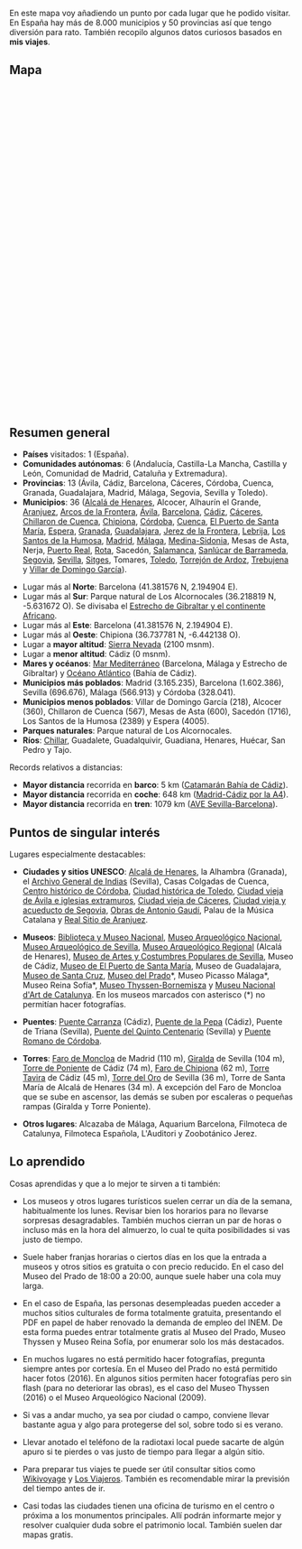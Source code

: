 {{headerleaflet|1=Viajes}}
{{vt|1=vuelta-a-espana/vuelta-a-espana|2=Vuelta a España}}

En este mapa voy añadiendo un punto por cada lugar que he podido visitar. En España hay más de 8.000 municipios y 50 provincias así que tengo diversión para rato. También recopilo algunos datos curiosos basados en '''mis viajes'''.

== Mapa ==

<div id="map" style="float: right;width: 100%;height: 600px;"></div>

<script type="text/javascript">
    // http://leafletjs.com/examples/custom-icons.html
    
    var places = [
        ["Alcalá de Henares", 40.482093, -3.367031], 
        ["Alcocer", 40.471111, -2.609722], 
        ["Alhaurín el Grande", 36.642119, -4.687833], 
        ["Aranjuez", 40.033333, -3.616666], 
        ["Arcos de la Frontera", 36.748294, -5.806313], 
        ["Ávila", 40.65, -4.683333], 
        ["Barcelona", 41.403076, 2.173695], 
        ["Cádiz", 36.529824, -6.292721], 
        ["Cáceres", 39.475111, -6.371400], 
        ["Chillaron de Cuenca", 40.10472, -2.22138], 
        ["Chipiona", 36.737781, -6.442138], 
        ["Córdoba", 37.877220, -4.778585], 
        ["Cuenca", 40.071666, -2.135], 
        ["El Puerto de Santa María", 36.598129, -6.223777], 
        ["Espera", 36.866667, -5.8], 
        ["Granada", 37.177050, -3.589184], 
        ["Guadalajara", 40.633056, -3.166667], 
        ["Jerez de la Frontera", 36.690360, -6.147455], 
        ["Lebrija", 36.918861, -6.084326], 
        ["Los Santos de la Humosa", 40.501948, -3.259705], 
        ["Madrid", 40.416957, -3.703478], 
        ["Málaga", 36.721217, -4.414778], 
        ["Medina-Sidonia", 36.457671, -5.927273], 
        ["Mesas de Asta", 36.788874, -6.171564], 
        ["Nerja", 36.772717, -3.880040], 
        ["Puerto Real", 36.529167, -6.191944], 
        ["Rota", 36.622863,-6.359959], 
        ["Sacedón", 40.48222, -2.73166], 
        ["Salamanca", 40.965, -5.663889], 
        ["Sanlúcar de Barrameda", 36.77888, -6.35388], 
        ["Segovia", 40.948, -4.1177], 
        ["Sevilla", 37.386128, -5.992103], 
        ["Sierra Nevada", 37.095596, -3.399980], 
        ["Sitges", 41.237124, 1.805857], 
        ["Toledo", 39.8603, -4.0175], 
        ["Tomares", 37.374252, -6.029259], 
        ["Torrejón de Ardoz", 40.45, -3.483056], 
        ["Trebujena", 36.869315, -6.176710], 
        ["Villar de Domingo García", 40.238333, -2.294166], 
    ];

    var map = L.map('map').setView([40.416957, -3.703478], 6);
    mapLink = 
        '<a href="https://openstreetmap.org">OpenStreetMap</a>';
    L.tileLayer(
        'https://{s}.tile.openstreetmap.org/{z}/{x}/{y}.png', {
        attribution: '&copy; ' + mapLink + ' Contributors',
        maxZoom: 12,
        }).addTo(map);

    for (var i = 0; i < places.length; i++) {
        marker = new L.marker([places[i][1],places[i][2]])
            //.bindPopup('<b>' + places[i][0] + '</b>' + '<br/><img src="' + places[i][3] + '"/ width="200px">')
            .bindPopup('<b>' + places[i][0] + '</b>')
            .addTo(map);
    }
    
    var aveSevBcnPoints = [
        new L.LatLng(37.391710, -5.975296), // Sevilla Santa Justa
        new L.LatLng(37.888387, -4.789574), // Córdoba Central
        new L.LatLng(38.691339, -4.111848), // Puertollano
        new L.LatLng(38.985508, -3.913386), // Ciudad Real Central
        new L.LatLng(40.406962, -3.691414), // Madrid
        new L.LatLng(41.658697, -0.911852), // Zaragoza Delicias
        new L.LatLng(41.620937, 0.633141), // Lleida
        new L.LatLng(41.192036, 1.272467), // Camp Tarragona
        new L.LatLng(41.379238, 2.140412), // Barcelona Sants
    ];
    var aveSevBcnLine = new L.Polyline(aveSevBcnPoints, { color: 'green', weight: 3, opacity: 0.5, smoothFactor: 1 });
    
    aveSevBcnLine.addTo(map);

</script>

== Resumen general ==

* '''Países''' visitados: 1 (España).
* '''Comunidades autónomas''': 6 (Andalucía, Castilla-La Mancha, Castilla y León, Comunidad de Madrid, Cataluña y Extremadura).
* '''Provincias''': 13 (Ávila, Cádiz, Barcelona, Cáceres, Córdoba, Cuenca, Granada, Guadalajara, Madrid, Málaga, Segovia, Sevilla y Toledo).
* '''Municipios''': 36 ([https://www.flickr.com/photos/emijrp/collections/72157666100001405/ Alcalá de Henares], Alcocer, Alhaurín el Grande, [https://www.flickr.com/photos/emijrp/collections/72157673145473176/ Aranjuez], [https://www.flickr.com/photos/emijrp/collections/72157673847122774/ Arcos de la Frontera], [https://www.flickr.com/photos/emijrp/collections/72157669148531616/ Ávila], [https://www.flickr.com/photos/emijrp/collections/72157634580047584/ Barcelona], [https://www.flickr.com/photos/emijrp/collections/72157633642149931/ Cádiz], [https://www.flickr.com/photos/emijrp/sets/72157635695236126/ Cáceres], [https://www.flickr.com/photos/emijrp/sets/72157673592939706/ Chillaron de Cuenca], [https://www.flickr.com/photos/emijrp/sets/72157671659082181 Chipiona], [https://www.flickr.com/photos/emijrp/collections/72157666351052792/ Córdoba], [https://www.flickr.com/photos/emijrp/collections/72157674529445571/ Cuenca], [https://www.flickr.com/photos/emijrp/collections/72157633642136825/ El Puerto de Santa María], [https://www.flickr.com/photos/emijrp/sets/72157633950611807/ Espera], [https://www.flickr.com/photos/emijrp/collections/72157633952224634/ Granada], [https://www.flickr.com/photos/emijrp/collections/72157667313622253/ Guadalajara], [https://www.flickr.com/photos/emijrp/sets/72157633952354780/ Jerez de la Frontera], [https://www.flickr.com/photos/emijrp/sets/72157633950611823/ Lebrija], [https://www.flickr.com/photos/emijrp/sets/72157666455222020 Los Santos de la Humosa], [https://www.flickr.com/photos/emijrp/collections/72157634131100854/ Madrid], [https://www.flickr.com/photos/emijrp/collections/72157633950887134/ Málaga], [https://www.flickr.com/photos/emijrp/collections/72157673976297684/ Medina-Sidonia], Mesas de Asta, Nerja, [https://www.flickr.com/photos/emijrp/collections/72157674540518463/ Puerto Real], [https://www.flickr.com/photos/emijrp/sets/72157669418484293 Rota], Sacedón, [https://www.flickr.com/photos/emijrp/collections/72157678228878046/ Salamanca], [https://www.flickr.com/photos/emijrp/collections/72157676040900922/ Sanlúcar de Barrameda], [https://www.flickr.com/photos/emijrp/collections/72157668823984966/ Segovia], [https://www.flickr.com/photos/emijrp/collections/72157633677997362/ Sevilla], [https://www.flickr.com/photos/emijrp/sets/72157657665293425 Sitges], Tomares, [https://www.flickr.com/photos/emijrp/collections/72157668231760012/ Toledo], [https://www.flickr.com/photos/emijrp/collections/72157673374032966/ Torrejón de Ardoz], [https://www.flickr.com/photos/emijrp/sets/72157633950611813/ Trebujena] y [https://www.flickr.com/photos/emijrp/sets/72157670414471934/ Villar de Domingo García]).

* Lugar más al '''Norte''': Barcelona (41.381576 N, 2.194904 E).
* Lugar más al '''Sur''': Parque natural de Los Alcornocales (36.218819 N, -5.631672 O). Se divisaba el [https://www.flickr.com/photos/emijrp/sets/72157635682682494 Estrecho de Gibraltar y el continente Africano].
* Lugar más al '''Este''': Barcelona (41.381576 N, 2.194904 E).
* Lugar más al '''Oeste''': Chipiona (36.737781 N, -6.442138 O).
* Lugar a '''mayor altitud''': [https://www.flickr.com/photos/emijrp/sets/72157635756227563 Sierra Nevada] (2100 msnm).
* Lugar a '''menor altitud''': Cádiz (0 msnm).
* '''Mares y océanos''': [https://www.flickr.com/photos/emijrp/sets/72157635682682454 Mar Mediterráneo] (Barcelona, Málaga y Estrecho de Gibraltar) y [https://www.flickr.com/photos/emijrp/sets/72157635682682424 Océano Atlántico] (Bahía de Cádiz).
* '''Municipios más poblados''': Madrid (3.165.235), Barcelona (1.602.386), Sevilla (696.676), Málaga (566.913) y Córdoba (328.041).
* '''Municipios menos poblados''': Villar de Domingo García (218), Alcocer (360), Chillaron de Cuenca (567), Mesas de Asta (600), Sacedón (1716), Los Santos de la Humosa (2389) y Espera (4005).
* '''Parques naturales''': Parque natural de Los Alcornocales.
* '''Ríos''': [https://www.flickr.com/photos/emijrp/sets/72157646249161304 Chillar], Guadalete, Guadalquivir, Guadiana, Henares, Huécar, San Pedro y Tajo.

Records relativos a distancias:

<!--* '''Mayor distancia''' recorrida '''a pie''': 0 km-->
* '''Mayor distancia''' recorrida en '''barco''': 5 km ([https://www.flickr.com/search/?user_id=96396586%40N07&sort=date-taken-desc&text=catamaran&view_all=1 Catamarán Bahía de Cádiz]).
* '''Mayor distancia''' recorrida en '''coche''': 648 km ([https://www.flickr.com/photos/emijrp/sets/72157666413017526 Madrid-Cádiz por la A4]).
* '''Mayor distancia''' recorrida en '''tren''': 1079 km ([https://www.flickr.com/photos/emijrp/sets/72157634580849470 AVE Sevilla-Barcelona]).
<!--* '''Mayor distancia''' recorrida en '''avión''': 0 km-->

<!--
Clima y meteorología:
* '''Mayor temperatura''':
* '''Menor temperatura''':
* '''Mayor marea''': marea grande Cádiz
-->

== Puntos de singular interés ==

Lugares especialmente destacables:

* '''Ciudades y sitios UNESCO''': [https://www.flickr.com/photos/emijrp/collections/72157666100001405/ Alcalá de Henares],  la Alhambra (Granada),  el [https://www.flickr.com/photos/emijrp/sets/72157634357633140 Archivo General de Indias] (Sevilla), Casas Colgadas de Cuenca,  [https://www.flickr.com/photos/emijrp/sets/72157664195542144/ Centro histórico de Córdoba], [https://www.flickr.com/photos/emijrp/collections/72157668231760012/ Ciudad histórica de Toledo],  [https://www.flickr.com/photos/emijrp/sets/72157668802519852/ Ciudad vieja de Ávila e iglesias extramuros],  [https://www.flickr.com/photos/emijrp/sets/72157635695236126/ Ciudad vieja de Cáceres],  [https://www.flickr.com/photos/emijrp/sets/72157666349527594 Ciudad vieja y acueducto de Segovia],  [https://www.flickr.com/photos/emijrp/sets/72157635972571646 Obras de Antonio Gaudí],  Palau de la Música Catalana y [https://www.flickr.com/photos/emijrp/collections/72157673145473176/ Real Sitio de Aranjuez].

* '''Museos''': [https://www.flickr.com/photos/emijrp/sets/72157634131283036 Biblioteca y Museo Nacional],  [https://www.flickr.com/photos/emijrp/sets/72157634133013063 Museo Arqueológico Nacional],  [https://www.flickr.com/photos/emijrp/sets/72157635852744953 Museo Arqueológico de Sevilla],  [https://www.flickr.com/photos/emijrp/sets/72157665925760211 Museo Arqueológico Regional] (Alcalá de Henares),  [https://www.flickr.com/photos/emijrp/sets/72157635852753055 Museo de Artes y Costumbres Populares de Sevilla],  Museo de Cádiz,  [https://www.flickr.com/photos/emijrp/sets/72157633642770761 Museo de El Puerto de Santa María],  Museo de Guadalajara,  [https://www.flickr.com/photos/emijrp/sets/72157668264344651 Museo de Santa Cruz],  [https://www.flickr.com/photos/emijrp/sets/72157665373005181 Museo del Prado]*,  Museo Picasso Málaga*,  Museo Reina Sofía*,  [https://www.flickr.com/photos/emijrp/sets/72157666029468026 Museo Thyssen-Bornemisza] y  [https://www.flickr.com/photos/emijrp/sets/72157657439606391 Museu Nacional d'Art de Catalunya]. En los museos marcados con asterisco (*) no permitían hacer fotografías.

* '''Puentes''': [https://www.flickr.com/photos/emijrp/sets/72157635755630674 Puente Carranza] (Cádiz),  [https://www.flickr.com/photos/emijrp/sets/72157634164427324 Puente de la Pepa] (Cádiz),  Puente de Triana (Sevilla),  [https://www.flickr.com/photos/emijrp/sets/72157635695236086 Puente del Quinto Centenario] (Sevilla) y  [https://www.flickr.com/photos/emijrp/sets/72157665955395330 Puente Romano de Córdoba].

* '''Torres''': [https://www.flickr.com/photos/emijrp/sets/72157666180503792 Faro de Moncloa] de Madrid (110 m),  [https://www.flickr.com/photos/emijrp/sets/72157635855046793 Giralda] de Sevilla (104 m),  [https://www.flickr.com/photos/emijrp/sets/72157633946286318 Torre de Poniente] de Cádiz (74 m),  [https://www.flickr.com/search/?sort=date-taken-desc&safe_search=1&tags=farodechipiona&user_id=96396586%40N07&view_all=1 Faro de Chipiona] (62 m), [https://www.flickr.com/photos/emijrp/sets/72157657380041735 Torre Tavira] de Cádiz (45 m),  [https://www.flickr.com/photos/emijrp/sets/72157635853520373 Torre del Oro] de Sevilla (36 m),  Torre de Santa María de Alcalá de Henares (34 m). A excepción del Faro de Moncloa que se sube en ascensor, las demás se suben por escaleras o pequeñas rampas (Giralda y Torre Poniente).

* '''Otros lugares''': Alcazaba de Málaga, Aquarium Barcelona, Filmoteca de Catalunya, Filmoteca Española, L'Auditori y Zoobotánico Jerez.

<!-- bibliotecas y num volumenes -->

<!--
Otras experiencias a destacar, por ejemplo animales que he visto (básicamente en zoológicos y aquariums) y obras de arte contempladas en museos:

* '''Aquarium Barcelona''': 

* '''Museo del Prado'''
** '''Diego de Velázquez''': ''El triunfo de Baco'', ''La rendición de Breda'', ''Las Meninas''.
** '''El Bosco''': ''El jardín de las delicias''.
** '''Francisco de Goya''': ''Las majas'', ''Los fusilamientos del 3 de mayo'', las pinturas negras (''Saturno devorando a su hijo'', ''Riña a garrotazos'').
** '''Patinir''': ''El paso de la laguna Estigia''.
** '''Otros''': ''El Cardenal'' (Rafael), ''El triunfo de la muerte'' (Brueghel), ''Las tres Gracias'' (Rubens).

* '''Museo Thyssen-Bornemisza'''
** ...

* '''Museo Reina Sofía'''
** ...

* '''Zoobotánico Jerez''': cebras, elefante, jirafas.

-->

== Lo aprendido ==

Cosas aprendidas y que a lo mejor te sirven a ti también:

* Los museos y otros lugares turísticos suelen cerrar un día de la semana, habitualmente los lunes. Revisar bien los horarios para no llevarse sorpresas desagradables. También muchos cierran un par de horas o incluso más en la hora del almuerzo, lo cual te quita posibilidades si vas justo de tiempo.

* Suele haber franjas horarias o ciertos días en los que la entrada a museos y otros sitios es gratuita o con precio reducido. En el caso del Museo del Prado de 18:00 a 20:00, aunque suele haber una cola muy larga.
    
* En el caso de España, las personas desempleadas pueden acceder a muchos sitios culturales de forma totalmente gratuita, presentando el PDF en papel de haber renovado la demanda de empleo del INEM. De esta forma puedes entrar totalmente gratis al Museo del Prado, Museo Thyssen y Museo Reina Sofía, por enumerar solo los más destacados.
    
* En muchos lugares no está permitido hacer fotografías, pregunta siempre antes por cortesía. En el Museo del Prado no está permitido hacer fotos (2016). En algunos sitios permiten hacer fotografías pero sin flash (para no deteriorar las obras), es el caso del Museo Thyssen (2016) o el Museo Arqueológico Nacional (2009).
    
* Si vas a andar mucho, ya sea por ciudad o campo, conviene llevar bastante agua y algo para protegerse del sol, sobre todo si es verano.
    
* Llevar anotado el teléfono de la radiotaxi local puede sacarte de algún apuro si te pierdes o vas justo de tiempo para llegar a algún sitio.
    
* Para preparar tus viajes te puede ser útil consultar sitios como [https://es.wikivoyage.org Wikivoyage] y [http://www.losviajeros.com/foros.php Los Viajeros]. También es recomendable mirar la previsión del tiempo antes de ir.
    
* Casi todas las ciudades tienen una oficina de turismo en el centro o próxima a los monumentos principales. Allí podrán informarte mejor y resolver cualquier duda sobre el patrimonio local. También suelen dar mapas gratis.

<!--

De Andalucía me faltn las provincias de Huelva, Jaén y Almería.

* Dentro de España es fácil moverse si se está en zonas del centro, como Madrid
* El autobus es más barato que el tren
* Desde Madrid puede visitarse de interés que me falte: Salamanca, Burgos
* Islas: Las Canarias
* Volcanes: Las Canarias
* Desiertos: Almería
* Bosques: 

Ideas de excursiones desde Madrid http://www.losviajeros.com/Blogs.php?b=7196

* Lo más cercano es Portugal o Francia. También Andorra aunque no es Schengen.
* A partir de esos dos, lo próximo es Alemania, Suiza, Italia.
* Después Polonia, Rep. Checa, Hungría, Ucrania, Grecia.
* Después Rusia, Turquía.

Fuera ya de Europa... lo iré mirando...

-->

{{footer}}
